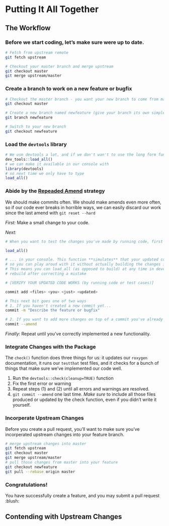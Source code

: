 # Putting It All Together

## The Workflow

### Before we start coding, let's make sure were up to date.
```bash
# Fetch from upstream remote
git fetch upstream

# Checkout your master branch and merge upstream
git checkout master
git merge upstream/master
```

### Create a branch to work on a new feature or bugfix

```bash
# Checkout the master branch - you want your new branch to come from master
git checkout master

# Create a new branch named newfeature (give your branch its own simple informative name)
git branch newfeature

# Switch to your new branch
git checkout newfeature
```

### Load the `devtools` library

```R 
# We use devtools a lot, and if we don't wan't to use the long form function call
dev_tools::load_all()
# we can make it available in our console with 
library(devtools)
# so next time we only have to type
load_all()
```

### Abide by the [Repeaded Amend](#repeatedAmend) strategy

We should make commits often. We should make amends even more often, so
if our code ever breaks in horrible ways, we can easily discard our work since
the last amend with `git reset --hard`

*First:* Make a small change to your code.

*Next:*

```R
# When you want to test the changes you've made by running code, first execute ...

load_all()

# ... in your console. This function **simulates** that your updated code has been added to your package
# so you can play aroud with it without actually building the changes into all of your package files.
# This means you can load_all (as opposed to build) at any time in development without having to
# rebuild after correcting a mistake

# [VERIFY YOUR UPDATED CODE WORKS (by running code or test cases)]
```

```bash
commit add <files> <you> <just> <updated>

# This next bit goes one of two ways
# 1. If you haven't created a new commit yet...
commit -m "Describe the feature or bugfix"

# 2. If you want to add more changes on top of a commit you've already started...
commit --amend
```

*Finally*: Repeat until you've correctly implemented a new functionality.

### Integrate Changes with the Package

The `check()` function does three things for us: it updates our `roxygen` documentation, it runs our `testthat` test files,
and it checks for a bunch of things that make sure we've implemented our code well. 

1. Run the `devtools::check(cleanup=TRUE)` function
2. Fix the first error or warning
3. Repeat steps (1) and (2) until all errors and warnings are resolved.
4. `git commit --amend` one last time. *Make sure* to include all those files produced or updated by the check function,
even if you didn't write it yourself.

### Incorperate Upstream Changes

Before you create a pull request, you'll want to make sure you've incorperated upstream changes into your feature branch.

```bash
# merge upstream changes into master
git fetch upstream
git checkout master
git merge upstream/master
# pull those changes from master into your feature
git checkout newfeature
git pull --rebase origin master
```

### Congratulations!

You have successfully create a feature, and you may submit a pull request :blush: 

## Contending with Upstream Changes





